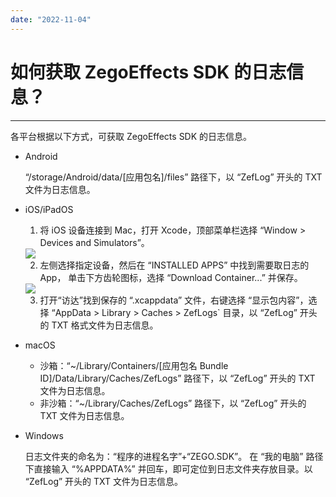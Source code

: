 ```yaml
---
date: "2022-11-04"
---
```

# 如何获取 ZegoEffects SDK 的日志信息？
---

各平台根据以下方式，可获取 ZegoEffects SDK 的日志信息。

- Android

    “/storage/Android/data/[应用包名]/files” 路径下，以 “ZefLog” 开头的 TXT 文件为日志信息。

- iOS/iPadOS

    1. 将 iOS 设备连接到 Mac，打开 Xcode，顶部菜单栏选择 “Window > Devices and Simulators”。
    <Frame width="512" height="auto" caption=""><Frame width="512" height="auto" caption=""><img src="https://doc-media.zego.im/sdk-doc/Pics/FAQ/xcode_device_window_menu.png" /></Frame></Frame>

    2. 左侧选择指定设备，然后在 “INSTALLED APPS” 中找到需要取日志的 App， 单击下方齿轮图标，选择 “Download Container...” 并保存。
    <Frame width="512" height="auto" caption=""><img src="https://doc-media.zego.im/sdk-doc/Pics/FAQ/xcode_device_window.png" /></Frame>
      
    3. 打开“访达”找到保存的 “.xcappdata” 文件，右键选择 “显示包内容”，选择 “AppData > Library > Caches > ZefLogs` 目录，以 “ZefLog” 开头的 TXT 格式文件为日志信息。


- macOS

    - 沙箱：“~/Library/Containers/[应用包名 Bundle ID]/Data/Library/Caches/ZefLogs” 路径下，以 “ZefLog” 开头的 TXT 文件为日志信息。
    - 非沙箱：“~/Library/Caches/ZefLogs” 路径下，以 “ZefLog” 开头的 TXT 文件为日志信息。

- Windows

    日志文件夹的命名为：“程序的进程名字”+“ZEGO.SDK”。 在 “我的电脑” 路径下直接输入 “%APPDATA%” 并回车，即可定位到日志文件夹存放目录。以 “ZefLog” 开头的 TXT 文件为日志信息。